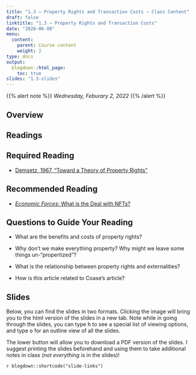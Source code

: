 ```yaml
---
title: "1.3 — Property Rights and Transaction Costs — Class Content"
draft: false
linktitle: "1.3 — Property Rights and Transaction Costs"
date: "2020-06-08"
menu:
  content:
    parent: Course content
    weight: 2
type: docs
output:
  blogdown::html_page:
    toc: true
slides: "1.3-slides"
---
```


{{% alert note %}}
*Wednesday, Feburary 2, 2022*
{{% /alert %}}

## <i class="fas fa-info-circle fa-lg"></i> Overview

## <i class="fas fa-book-reader fa-lg"></i> Readings

## Required Reading
- [<i class="fas fa-file-pdf"></i> Demsetz, 1967, "Toward a Theory of Property Rights"](/readings/Demsetz-1967.pdf)

## Recommended Reading
- [<i class="fas fa-external-link-square-alt"></i> *Economic Forces*: What is the Deal with NFTs?](https://pricetheory.substack.com/p/what-is-the-deal-with-nfts)

## Questions to Guide Your Reading

- What are the benefits and costs of property rights?

- Why don't we make everything property? Why might we leave some things un-“propertized”?

- What is the relationship between property rights and externalities?

- How is this article related to Coase’s article? 

## <i class="fas fa-chalkboard-teacher"></i> Slides

Below, you can find the slides in two formats. Clicking the image will bring you to the html version of the slides in a new tab. Note while in going through the slides, you can type <kbd>h</kbd> to see a special list of viewing options, and type <kbd>o</kbd> for an outline view of all the slides.

The lower button will allow you to download a PDF version of the slides. I suggest printing the slides beforehand and using them to take additional notes in class (*not everything* is in the slides)!

`r blogdown::shortcode("slide-links")`